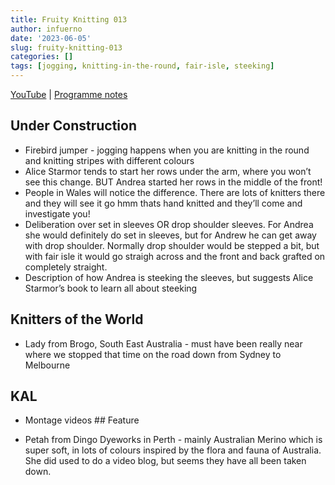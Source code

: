 ```yaml
---
title: Fruity Knitting 013
author: infuerno
date: '2023-06-05'
slug: fruity-knitting-013
categories: []
tags: [jogging, knitting-in-the-round, fair-isle, steeking]
---
```


[YouTube](https://www.youtube.com/watch?v=MaaHTytQddY) | [Programme notes](https://fruityknitting.com/2016/09/13/dingo-dyeworks-and-other-australian-delights-ep-13/)

## Under Construction
* Firebird jumper - jogging happens when you are knitting in the round and knitting stripes with different colours
* Alice Starmor tends to start her rows under the arm, where you won't see this change. BUT Andrea started her rows in the middle of the front!
* People in Wales will notice the difference. There are lots of knitters there and they will see it go hmm thats hand knitted and they'll come and investigate you!
* Deliberation over set in sleeves OR drop shoulder sleeves. For Andrea she would definitely do set in sleeves, but for Andrew he can get away with drop shoulder. Normally drop shoulder would be stepped a bit, but with fair isle it would go straigh across and the front and back grafted on completely straight. 
* Description of how Andrea is steeking the sleeves, but suggests Alice Starmor's book to learn all about steeking

## Knitters of the World
* Lady from Brogo, South East Australia - must have been really near where we stopped that time on the road down from Sydney to Melbourne

## KAL
* Montage videos
## Feature

* Petah from Dingo Dyeworks in Perth - mainly Australian Merino which is super soft, in lots of colours inspired by the flora and fauna of Australia. She did used to do a video blog, but seems they have all been taken down.
